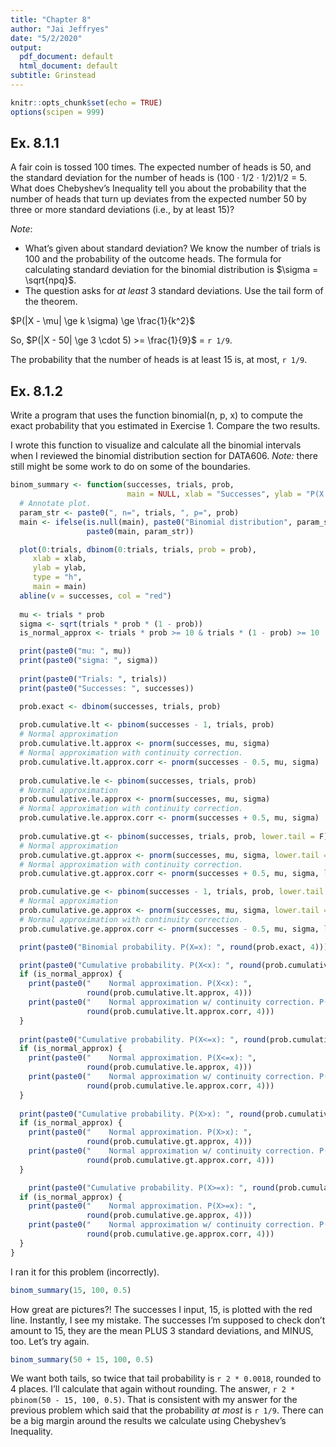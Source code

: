 ```yaml
---
title: "Chapter 8"
author: "Jai Jeffryes"
date: "5/2/2020"
output:
  pdf_document: default
  html_document: default
subtitle: Grinstead
---
```


```r
knitr::opts_chunk$set(echo = TRUE)
options(scipen = 999)
```

## Ex. 8.1.1
A fair coin is tossed 100 times. The expected number of heads is 50, and the standard deviation for the number of heads is (100 · 1/2 · 1/2)1/2 = 5. What does Chebyshev’s Inequality tell you about the probability that the number of heads that turn up deviates from the expected number 50 by three or more standard deviations (i.e., by at least 15)?

*Note*:

- What's given about standard deviation? We know the number of trials is 100 and the probability of the outcome heads. The formula for calculating standard deviation for the binomial distribution is $\sigma = \sqrt{npq}$.
- The question asks for *at least* 3 standard deviations. Use the tail form of the theorem.

$P(|X - \mu| \ge k \sigma) \ge \frac{1}{k^2}$

So, $P(|X - 50| \ge 3 \cdot 5) >= \frac{1}{9}$ = `r 1/9`.

The probability that the number of heads is at least 15 is, at most, `r 1/9`.

## Ex. 8.1.2
Write a program that uses the function binomial(n, p, x) to compute the exact probability that you estimated in Exercise 1. Compare the two results.

I wrote this function to visualize and calculate all the binomial intervals when I reviewed the binomial distribution section for DATA606. *Note:* there still might be some work to do on some of the boundaries.

```r
binom_summary <- function(successes, trials, prob,
                          main = NULL, xlab = "Successes", ylab = "P(X = x)") {
  # Annotate plot.
  param_str <- paste0(", n=", trials, ", p=", prob)
  main <- ifelse(is.null(main), paste0("Binomial distribution", param_str),
                 paste0(main, param_str))

  plot(0:trials, dbinom(0:trials, trials, prob = prob),
     xlab = xlab,
     ylab = ylab,
     type = "h",
     main = main)
  abline(v = successes, col = "red")
  
  mu <- trials * prob
  sigma <- sqrt(trials * prob * (1 - prob))
  is_normal_approx <- trials * prob >= 10 & trials * (1 - prob) >= 10

  print(paste0("mu: ", mu))
  print(paste0("sigma: ", sigma))
  
  print(paste0("Trials: ", trials))
  print(paste0("Successes: ", successes))

  prob.exact <- dbinom(successes, trials, prob)
  
  prob.cumulative.lt <- pbinom(successes - 1, trials, prob)
  # Normal approximation
  prob.cumulative.lt.approx <- pnorm(successes, mu, sigma)
  # Normal approximation with continuity correction.
  prob.cumulative.lt.approx.corr <- pnorm(successes - 0.5, mu, sigma)
  
  prob.cumulative.le <- pbinom(successes, trials, prob)
  # Normal approximation
  prob.cumulative.le.approx <- pnorm(successes, mu, sigma)
  # Normal approximation with continuity correction.
  prob.cumulative.le.approx.corr <- pnorm(successes + 0.5, mu, sigma)
  
  prob.cumulative.gt <- pbinom(successes, trials, prob, lower.tail = F)
  # Normal approximation
  prob.cumulative.gt.approx <- pnorm(successes, mu, sigma, lower.tail = F)
  # Normal approximation with continuity correction.
  prob.cumulative.gt.approx.corr <- pnorm(successes + 0.5, mu, sigma, lower.tail = F)

  prob.cumulative.ge <- pbinom(successes - 1, trials, prob, lower.tail = F)
  # Normal approximation
  prob.cumulative.ge.approx <- pnorm(successes, mu, sigma, lower.tail = F)
  # Normal approximation with continuity correction.
  prob.cumulative.ge.approx.corr <- pnorm(successes - 0.5, mu, sigma, lower.tail = F)

  print(paste0("Binomial probability. P(X=x): ", round(prob.exact, 4)))

  print(paste0("Cumulative probability. P(X<x): ", round(prob.cumulative.lt, 4)))
  if (is_normal_approx) {
    print(paste0("    Normal approximation. P(X<x): ",
                 round(prob.cumulative.lt.approx, 4)))
    print(paste0("    Normal approximation w/ continuity correction. P(<x): ",
                 round(prob.cumulative.lt.approx.corr, 4)))
  }
  
  print(paste0("Cumulative probability. P(X<=x): ", round(prob.cumulative.le, 4)))
  if (is_normal_approx) {
    print(paste0("    Normal approximation. P(X<=x): ",
                 round(prob.cumulative.le.approx, 4)))
    print(paste0("    Normal approximation w/ continuity correction. P(<=x): ",
                 round(prob.cumulative.le.approx.corr, 4)))
  }
  
  print(paste0("Cumulative probability. P(X>x): ", round(prob.cumulative.gt, 4)))
  if (is_normal_approx) {
    print(paste0("    Normal approximation. P(X>x): ",
                 round(prob.cumulative.gt.approx, 4)))
    print(paste0("    Normal approximation w/ continuity correction. P(X>x): ",
                 round(prob.cumulative.gt.approx.corr, 4)))
  }

    print(paste0("Cumulative probability. P(X>=x): ", round(prob.cumulative.ge, 4)))
  if (is_normal_approx) {
    print(paste0("    Normal approximation. P(X>=x): ",
                 round(prob.cumulative.ge.approx, 4)))
    print(paste0("    Normal approximation w/ continuity correction. P(X>=x): ",
                 round(prob.cumulative.ge.approx.corr, 4)))
  }
}
```

I ran it for this problem (incorrectly).

```r
binom_summary(15, 100, 0.5)
```

How great are pictures?! The successes I input, 15, is plotted with the red line. Instantly, I see my mistake. The successes I'm supposed to check don't amount to 15, they are the mean PLUS 3 standard deviations, and MINUS, too. Let's try again.

```r
binom_summary(50 + 15, 100, 0.5)
```
We want both tails, so twice that tail probability is `r 2 * 0.0018`,  rounded to 4 places. I'll calculate that again without rounding. The answer, `r 2 * pbinom(50 - 15, 100, 0.5)`. That is consistent with my answer for the previous problem which said that the probability *at most* is `r 1/9`. There can be a big margin around the results we calculate using Chebyshev's Inequality.
